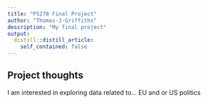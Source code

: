 ```yaml
---
title: "PS270 Final Project"
author: "Thomas-J-Griffiths"
description: "My final project"
output:
  distill::distill_article:
    self_contained: false
---
```




## Project thoughts

I am interested in exploring data related to...
EU and or US politics